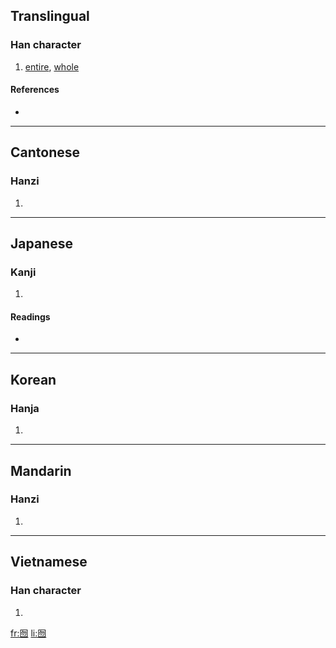 ==Translingual==

===Han character===
{{Han char|rn=31|rad=囗|as=04|sn=7|four=6022<sub>7</sub>|canj=田心竹竹 (WPHH)}}

# [[entire]], [[whole]]

====References====
* {{Han ref|kx=0217.140|dkj=04711|dj=0444.170|hdz=10715.130|uh=56EB|ud=22251|bh=A77A|bd=42874}}

----

==Cantonese==

===Hanzi===
{{yue-hanzi|jyut=|y=fat1}}

# {{defn|Cantonese|sort=囗04}}

----

==Japanese==

===Kanji===
{{ja-kanji|grade=|rs=囗04}}

# {{defn|Japanese|sort=囗04}}

====Readings====
* {{ja-readings|on=[[こつ]] (kotsu), [[こち]] (kochi)|kun=[[まつたし]] (matsutashi), [[はつきりしない]] (hatsukirishinai)}}

----

==Korean==

===Hanja===
{{ko-hanja|hangeul=홀|rv=hol|mr=hol}}

# {{defn|Korean|sort=囗04}}

----

==Mandarin==

===Hanzi===
{{cmn-hanzi|pin=[[é]] ([[e2]]), [[hú]] ([[hu2]])|wg=o<sup>2</sup>, hu<sup>2</sup>}}

# {{defn|Mandarin|sort=囗04}}

----

==Vietnamese==

===Han character===
{{vi-hantu|[[hốt]]|rs=囗04}}

# {{defn|Vietnamese|sort=囗04}}

[[fr:囫]]
[[li:囫]]